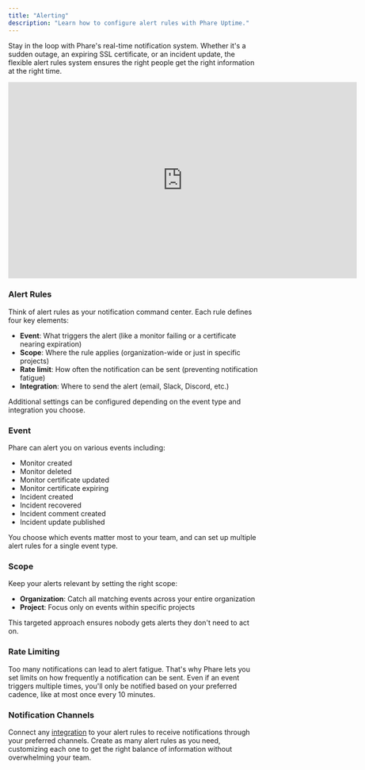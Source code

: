 ```yaml
---
title: "Alerting"
description: "Learn how to configure alert rules with Phare Uptime."
---
```


Stay in the loop with Phare's real-time notification system. Whether it's a sudden outage, an expiring SSL certificate, or an incident update, the flexible alert rules system ensures the right people get the right information at the right time.

<Frame>
    <iframe
        width="704"
        height="396"
        frameborder="0"
        title="Create an alert rule"
        src="https://iframe.mediadelivery.net/embed/238508/be98c500-251c-41cc-90d7-a20f0077cbeb?autoplay=false&loop=true&muted=true&preload=true&responsive=true"
        loading="lazy"
        allow="accelerometer;gyroscope;autoplay;encrypted-media;picture-in-picture;fullscreen"
        allowfullscreen
    ></iframe>
</Frame>

### Alert Rules

Think of alert rules as your notification command center. Each rule defines four key elements:

- **Event**: What triggers the alert (like a monitor failing or a certificate nearing expiration)
- **Scope**: Where the rule applies (organization-wide or just in specific projects)
- **Rate limit**: How often the notification can be sent (preventing notification fatigue)
- **Integration**: Where to send the alert (email, Slack, Discord, etc.)

Additional settings can be configured depending on the event type and integration you choose.

### Event

Phare can alert you on various events including:

- Monitor created
- Monitor deleted
- Monitor certificate updated
- Monitor certificate expiring
- Incident created
- Incident recovered
- Incident comment created
- Incident update published

You choose which events matter most to your team, and can set up multiple alert rules for a single event type.

### Scope

Keep your alerts relevant by setting the right scope:

- **Organization**: Catch all matching events across your entire organization
- **Project**: Focus only on events within specific projects

This targeted approach ensures nobody gets alerts they don't need to act on.

### Rate Limiting

Too many notifications can lead to alert fatigue. That's why Phare lets you set limits on how frequently a notification can be sent. Even if an event triggers multiple times, you'll only be notified based on your preferred cadence, like at most once every 10 minutes.

### Notification Channels

Connect any [integration](/integrations/overview) to your alert rules to receive notifications through your preferred channels. Create as many alert rules as you need, customizing each one to get the right balance of information without overwhelming your team.
